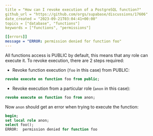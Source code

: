 ```yaml
---
title = "How can I revoke execution of a PostgreSQL function?"
github_url = "https://github.com/orgs/supabase/discussions/17606"
date_created = "2023-09-21T03:04:41+00:00"
topics = ["database", "functions"]
keywords = ["functions", "permissions"]

[[errors]]
message = "ERROR: permission denied for function foo"
---
```


All functions access is PUBLIC by default, this means that any role can execute it. To revoke execution, there are 2 steps required:

- Revoke function execution (`foo` in this case) from PUBLIC:

```sql
revoke execute on function foo from public;
```

- Revoke execution from a particular role (`anon` in this case):

```sql
revoke execute on function foo from anon;
```

Now `anon` should get an error when trying to execute the function:

```sql
begin;
set local role anon;
select foo();
ERROR:  permission denied for function foo
```
